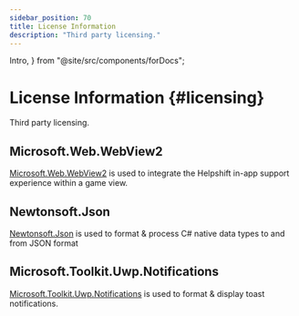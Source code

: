 ```yaml
---
sidebar_position: 70
title: License Information
description: "Third party licensing."
---
```


  Intro,
} from "@site/src/components/forDocs";

# License Information {#licensing}

<Intro>

Third party licensing.

</Intro>

## Microsoft.Web.WebView2

[Microsoft.Web.WebView2](https://www.nuget.org/packages/Microsoft.Web.WebView2) is used to integrate the Helpshift in-app support experience within a game view.

## Newtonsoft.Json

[Newtonsoft.Json](https://www.nuget.org/packages/Newtonsoft.Json) is used to format & process C# native data types to and from JSON format

## Microsoft.Toolkit.Uwp.Notifications

[Microsoft.Toolkit.Uwp.Notifications](https://www.nuget.org/packages/Microsoft.Toolkit.Uwp.Notifications) is used to format & display toast notifications.